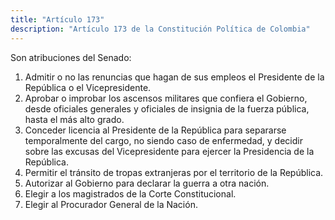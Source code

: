 ```yaml
---
title: "Artículo 173"
description: "Artículo 173 de la Constitución Política de Colombia"
---
```


Son atribuciones del Senado:

1. Admitir o no las renuncias que hagan de sus empleos el Presidente de la República o el Vicepresidente.
2. Aprobar o improbar los ascensos militares que confiera el Gobierno, desde oficiales generales y oficiales de insignia de la fuerza pública, hasta el más alto grado.
3. Conceder licencia al Presidente de la República para separarse temporalmente del cargo, no siendo caso de enfermedad, y decidir sobre las excusas del Vicepresidente para ejercer la Presidencia de la República.
4. Permitir el tránsito de tropas extranjeras por el territorio de la República.
5. Autorizar al Gobierno para declarar la guerra a otra nación.
6. Elegir a los magistrados de la Corte Constitucional.
7. Elegir al Procurador General de la Nación.
